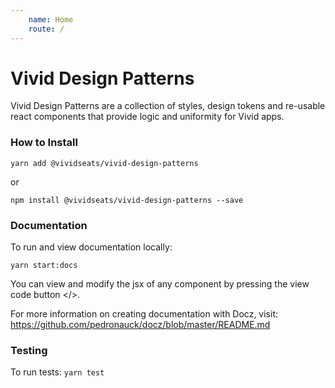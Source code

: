 ```yaml
---
    name: Home
    route: /
---
```




# Vivid Design Patterns

Vivid Design Patterns are a collection of styles, design tokens and re-usable react components that provide logic and uniformity for Vivid apps.

### How to Install
`yarn add @vividseats/vivid-design-patterns`

or

`npm install @vividseats/vivid-design-patterns --save`

### Documentation
To run and view documentation locally:

`yarn start:docs`

You can view and modify the jsx of any component by pressing the view code button </>.

For more information on creating documentation with Docz, visit: https://github.com/pedronauck/docz/blob/master/README.md

### Testing
To run tests:
`yarn test`